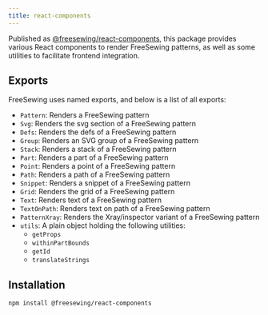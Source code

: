 ```yaml
---
title: react-components
---
```


Published as [@freesewing/react-components][1], this package provides
various React components to render FreeSewing patterns, as well as 
some utilities to facilitate frontend integration.

## Exports

FreeSewing uses named exports, and below is a list of all exports:

- `Pattern`: Renders a FreeSewing pattern
- `Svg`: Renders the svg section of a FreeSewing pattern
- `Defs`: Renders the defs of a FreeSewing pattern
- `Group`: Renders an SVG group of a FreeSewing pattern
- `Stack`: Renders a stack of a FreeSewing pattern
- `Part`: Renders a part of a FreeSewing pattern
- `Point`: Renders a point of a FreeSewing pattern
- `Path`: Renders a path of a FreeSewing pattern
- `Snippet`: Renders a snippet of a FreeSewing pattern
- `Grid`: Renders the grid of a FreeSewing pattern
- `Text`: Renders text of a FreeSewing pattern
- `TextOnPath`: Renders text on path of a FreeSewing pattern
- `PatternXray`: Renders the Xray/inspector variant of a FreeSewing pattern
- `utils`: A plain object holding the following utilities:
  - `getProps`
  - `withinPartBounds`
  - `getId`
  - `translateStrings`

## Installation

```sh
npm install @freesewing/react-components
```

[1]: https://www.npmjs.com/package/@freesewing/react-components
